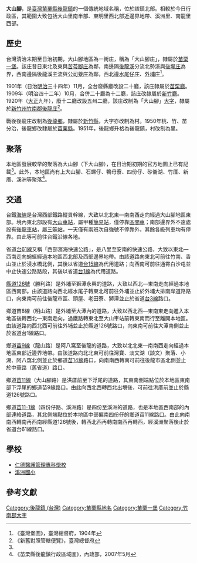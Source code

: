 {{noteTA　
|1 = zh-cn:庄; zh-hk:庄; zh-tw:庄;
}}
'''大山腳'''，是[[臺灣|臺灣]][[苗栗縣|苗栗縣]][[後龍鎮_(台灣)|後龍鎮]]的一個傳統地域名稱，位於該鎮北部。相較於今日行政區，其範圍大致包括大山里南半部、東明里西北部近邊界地帶、溪洲里、南龍里西部。

==歷史==
台灣清治末期至日治初期，大山腳地區為一街庄，稱為「大山腳庄」，隸屬於[[苗栗一堡|苗栗一堡]]。該庄昔日東北及東與[[苦苓腳_(苗栗縣)|苦苓腳庄]]為鄰，南邊隔[[後龍溪|後龍溪]]分流北勢溪與[[後壠庄|後壠庄]]為界，西南邊隔後龍溪主流與[[公司藔庄|公司藔庄]]為鄰，西北邊[[水尾仔庄|水尾仔庄]]、[[外埔_(苗栗縣)|外埔庄]]<ref name="臺灣堡圖">《臺灣堡圖》，臺灣總督府，1904年</ref>。

1901年（日治[[明治|明治]]三十四年）11月，全台廢縣廳改設二十廳，該庄隸屬於[[苗栗廳|苗栗廳]]。1909年（明治四十二年）10月，合併二十廳為十二廳，該庄改隸屬於[[新竹廳|新竹廳]]。1920年（[[大正|大正]]九年），廢十二廳改設五州二廳，該庄改制為「大山腳」[[大字|大字]]，隸屬於[[新竹州|新竹州]][[竹南郡|竹南郡]][[後龍庄|後龍庄]]<ref>《新舊對照管轄便覽》，臺灣總督府</ref>。

戰後後龍庄改制為[[後龍鄉|後龍鄉]]，隸屬於[[新竹縣|新竹縣]]，大字亦改制為村。1950年桃、竹、苗分治，後龍鄉改隸屬於[[苗栗縣|苗栗縣]]。1951年，後龍鄉升格為後龍鎮，村改制為里。

==聚落==
本地區發展較早的聚落為大山腳（下大山腳），在日治期初期的官方地圖上已有記載<ref name="臺灣堡圖"/>。此外，本地區尚有上大山腳、石螺仔、鴨母寮、四份仔、砂崙湖、竹厝、新厝、溪洲等聚落<ref>《苗栗縣後龍鎮行政區域圖》，內政部，2007年5月</ref>。

==交通==
台鐵[[海岸線_(臺鐵)|海線]]是台灣西部鐵路縱貫幹線，大致以北北東—南南西走向經過大山腳地區東部。境內東北部設有[[大山車站_(台灣)|大山車站]]，屬甲種[[簡易站|簡易站]]，僅停靠[[台鐵區間車|區間車]]；南部邊界外不遠處設有[[後龍車站|後龍車站]]，屬[[三等站_(台鐵)|三等站]]，一天僅有兩班次自強號不停靠外，其餘各級列車均有停靠。由此等可前往台鐵沿線各地。

省道[[台61線|台61線]]又稱「西部濱海快速公路」，是八里至安南的快速公路，大致以東北—西南走向蜿蜒經過本地區西北部及西部邊界地帶。由該道路向東北可前往竹南、香山並止於浸水橋北側，其後以省道[[台15線|台15線]]為代用道路；向西南可前往通霄白沙屯並中止快速公路路段，其後以省道[[台1線|台1線]]為代用道路。

[[縣道126號|縣道126號]]（勝利路）是外埔至獅潭永興的道路，大致以西北—東南走向經過本地區西南部。由該道路向西北經水尾子轉東北可前往外埔並止於外埔大排南岸道路路口，向東南可前往後龍市區、頭屋、老田寮、獅潭並止於省道[[台3線|台3線]]路口。

鄉道苗8線（明山路）是外埔至大潭內的道路，大致以西北西—東南東走向進入本地區後轉西北—東南走向，過鐵路轉東北至大山車站前轉東南而行至離開本地區。由該道路向西北西可前往外埔並止於縣道126號路口，向東南可前往大潭南側並止於省道台1線路口。

鄉道[[苗9線|苗9線]]（龍山路）是阿八窩至後龍的道路，大致以北北東—南南西走向經過本地區東部近邊界地帶。由該道路向北北東可前往灣寶、淡文湖（談文）聚落、小湖、阿八窩北側並止於鄉道[[苗14線|苗14線]]路口，向南南西轉南可前往後龍市區北側並止於中華路（舊省道）路口。

鄉道[[苗11線|苗11線]]（大山腳路）是洪厝前至下浮尾的道路，其東南側端點位於本地區東南部下浮尾的鄉道苗9線路口。由此向西北西轉西北出境後，可前往洪厝前並止於縣道126號路口。

鄉道[[苗11-1線|苗11-1線]]（四份仔路、溪洲路）是四份至溪洲的道路，也是本地區西南部的內部連絡道路，其北側端點位於本地區中部偏南四份仔的鄉道苗11線路口。由此向南南西轉南再西南經縣道126號後，轉西北西再轉南南西再轉西，經溪洲聚落後止於省道台61線路口。

==學校==
*[[仁德醫護管理專科學校|仁德醫護管理專科學校]]
*[[溪洲國小|溪洲國小]]

==參考文獻==
{{reflist}}

{{竹南郡}}

[[Category:後龍鎮_(台灣)|Category:後龍鎮 (台灣)]]
[[Category:苗栗縣地名|Category:苗栗縣地名]]
[[Category:苗栗一堡|Category:苗栗一堡]]
[[Category:竹南郡大字|Category:竹南郡大字]]